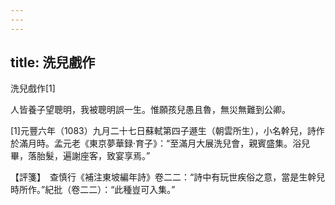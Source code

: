 ```yaml
---
---
---
```

title: 洗兒戲作
---



洗兒戲作[1]


人皆養子望聰明，我被聰明誤一生。惟願孩兒愚且魯，無災無難到公卿。

[1]元豐六年（1083）九月二十七日蘇軾第四子遯生（朝雲所生），小名幹兒，詩作於滿月時。孟元老《東京夢華録·育子》：“至滿月大展洗兒會，親賓盛集。浴兒畢，落胎髮，遍謝座客，致宴享焉。”

【評箋】　查慎行《補注東坡編年詩》卷二二：“詩中有玩世疾俗之意，當是生幹兒時所作。”紀批（卷二二）：“此種豈可入集。”
